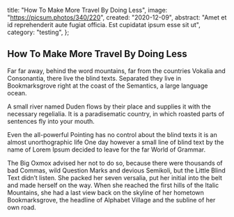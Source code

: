   title: "How To Make More Travel By Doing Less",
  image: "https://picsum.photos/340/220",
  created: "2020-12-09",
  abstract: "Amet et id reprehenderit aute fugiat officia. Est cupidatat ipsum esse sit ut",
  category: "testing",
};

## How To Make More Travel By Doing Less

Far far away, behind the word mountains, far from the countries Vokalia and Consonantia,
there live the blind texts. Separated they live in Bookmarksgrove right at the coast of
the Semantics, a large language ocean.
          
A small river named Duden flows by their place and supplies it with the necessary regelialia.
It is a paradisematic country, in which roasted parts of sentences fly into your mouth.
          
Even the all-powerful Pointing has no control about the blind texts it is an almost
unorthographic life One day however a small line of blind text by the name of Lorem Ipsum
decided to leave for the far World of Grammar.
          
The Big Oxmox advised her not to do so, because there were thousands of bad Commas, wild
Question Marks and devious Semikoli, but the Little Blind Text didn’t listen. She packed her
seven versalia, put her initial into the belt and made herself on the way. When she reached
the first hills of the Italic Mountains, she had a last view back on the skyline of her
hometown Bookmarksgrove, the headline of Alphabet Village and the subline of her own road.
